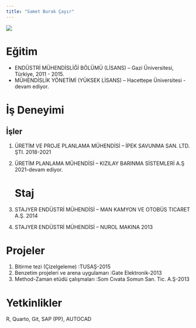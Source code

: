 ```yaml
---
title: "Samet Burak Çayır"
---
```


![](/assets/images/vesikalik.jpeg){fig-align="center"}

# Eğitim

-   ENDÜSTRİ MÜHENDİSLİĞİ BÖLÜMÜ (LİSANS) – Gazi Üniversitesi, Türkiye, 2011 - 2015.
-   MÜHENDİSLİK YÖNETİMİ (YÜKSEK LİSANS) – Hacettepe Üniversitesi - devam ediyor.

# İş Deneyimi

## İşler

1.  ÜRETİM VE PROJE PLANLAMA MÜHENDİSİ – İPEK SAVUNMA SAN. LTD. ŞTI. 2018-2021

2.  ÜRETİM PLANLAMA MÜHENDİSİ – KIZILAY BARINMA SİSTEMLERİ A.Ş 2021-devam ediyor.

    # **Staj**

3.  STAJYER ENDÜSTRİ MÜHENDİSİ – MAN KAMYON VE OTOBÜS TICARET A.Ş. 2014

4.  STAJYER ENDÜSTRİ MÜHENDİSİ – NUROL MAKINA 2013

# Projeler

1.  Bitirme tezi (Çizelgeleme) :TUSAŞ-2015
2.  Benzetim projeleri ve arena uygulamarı :Gate Elektronik-2013
3.  Method-Zaman etüdü çalışmaları :Som Cıvata Somun San. Tic. A.Ş-2013

# Yetkinlikler

R, Quarto, Git, SAP (PP), AUTOCAD
